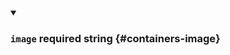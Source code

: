 
<details className="config-field" data-expandable="false" open>
<summary>

### `image` <span class="config-field-required" data-required="false">required</span> <span class="config-field-type">string</span> <span class="config-field-default"></span> <span class="config-field-enum"></span> {#containers-image}



</summary>



</details>
